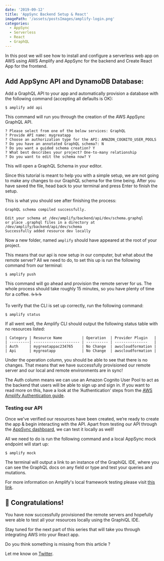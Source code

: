 ```yaml
---
date: '2019-09-12'
title: 'AppSync Backend Setup & React'
imagePath: '/assets/postsImages/amplify-login.png'
categories:
  - AppSync
  - Serverless
  - React
  - GraphQL
---
```


In this post we will see how to install
and configure a serverless web app on AWS using AWS Amplify and AppSync
for the backend and Create React App for the frontend.

## Add AppSync API and DynamoDB Database:

Add a GraphQL API to your app and automatically provision
a database with the following command (accepting all defaults is OK):

```shell
$ amplify add api
```

This command will run you through the creation of the AWS AppSync GraphQL API.

```shell
? Please select from one of the below services: GraphQL
? Provide API name: mygreatapp
? Choose an authorization type for the API: AMAZON_COGNITO_USER_POOLS
? Do you have an annotated GraphQL schema?: N
? Do you want a guided schema creation? Y
? What best describes your project? One-to-many relationship
? Do you want to edit the schema now? Y
```

This will open a GraphQL Schema in your editor.

Since this tutorial is meant to help you with a simple setup,
we are not going to make any changes to our GraphQL schema for the time being.
After you have saved the file, head back to your terminal and press Enter to finish the setup.

This is what you should see after finishing the process:

```shell
GraphQL schema compiled successfully.

Edit your schema at /dev/amplify/backend/api/dev/schema.graphql
or place .graphql files in a directory at /dev/amplify/backend/api/dev/schema
Successfully added resource dev locally

```

Now a new folder, named `amplify` should have appeared at the root of your project.

This means that our api is now setup in our computer, but what about the remote server?
All we need to do, to set this up is run the following command from our terminal:

```shell
$ amplify push
```

This command will go ahead and provision the remote server for us.
The whole process should take roughly 15 minutes, so you have plenty of time for a coffee. ☕☕☕

To verify that the CLI is set up correctly, run the following command:

```shell
$ amplify status
```

If all went well, the Amplify CLI should output the following status table with no resources listed:

```shell
| Category | Resource Name         | Operation  | Provider Plugin   |
| ---------| --------------------- | ---------- | ---------------   |
| Auth     | mygreatappac234765    | No Change  | awscloudformation |
| Api      | mygreatapp            | No Change  | awscloudformation |

```

Under the operation column, you should be able to see that there is no changes.
That means that we have successfully provisioned our remote server
and our local and remote environments are in sync!

The Auth column means we can use an Amazon Cognito User Pool to act as the backend
that users will be able to sign up and sign in. If you want to read more on this,
have a look at the ‘Authentication’ steps from the [AWS Amplify Authentication guide](https://aws-amplify.github.io/docs/js/authentication).

### Testing our API

Once we've verified our resources have been created,
we’re ready to create the app & begin interacting with the API.
Apart from testing our API through the [AppSync dashboard](https://console.aws.amazon.com/appsync/home), we can test it locally as well!

All we need to do is run the following command and a local AppSync mock endpoint will start up:

```shell
$ amplify mock
```

The terminal will output a link to an instance of the GraphiQL IDE,
where you can see the GraphQL docs on any field or type and test your queries and mutations.

For more information on Amplify's local framework testing please visit [this link](https://aws.amazon.com/blogs/mobile/amplify-framework-local-mocking/).

## 🎉 Congratulations!

You have now successfully provisioned the remote servers and hopefully were able
to test all your resources locally using the GraphiQL IDE.

Stay tuned for the next part of this series that will take you through integrating AWS into your React app.

Do you think something is missing from this article ?

Let me know on [Twitter](https://twitter.com/SpyrouYannis).
